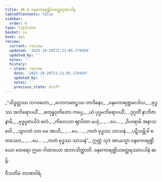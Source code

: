 ```yaml
---
title: 46.6 ဝနကောရဏ္ဍိယတ္ထေရအပဒါန
tableOfContents: false
sidebar:
  order: 6
type: tipitaka
basket: su
book: ap1
review:
  current: review
  updated: '2025-10-20T21:21:05.179459'
  updated_by: ''
  notes: ''
  history:
  - state: review
    date: '2025-10-20T21:21:05.179459'
    updated_by: ''
    notes: ''
    previous_state: draft
---
```



<DynamicBreadcrumb />


<ReviewStatus review={frontmatter.review} showDetails={true} />

<HypothesisAnnotation frontmatter={frontmatter} />

<Division number="32" book="ap1" e="ch" v="20" p="431">

<Paragraph number="5920" type="verses" book="ap1">
_“သိဒ္ဓတ္ထဿ ဘဂဝတော,_  
_လောကဇေဋ္ဌဿ တာဒိနော;_  
_ဝနကောရဏ္ဍမာဒါယ,_  
_ဗုဒ္ဓဿ အဘိရောပယိံ._  

</Paragraph>

</Division>
<Division number="33" book="ap1" e="ch" v="20" p="431">

<Paragraph number="5921" type="verses" book="ap1">
_စတုန္နဝုတိတော ကပ္ပေ,_  
_ယံ ပုပ္ဖမဘိရောပယိံ;_  
_ဒုဂ္ဂတိံ နာဘိဇာနာမိ,_  
_ဗုဒ္ဓပူဇာယိဒံ ဖလံ._  

</Paragraph>

</Division>
<Division number="34" book="ap1" e="ch" v="20" p="432">

<Paragraph number="5922" type="verses" book="ap1">
_ကိလေသာ ဈာပိတာ မယှံ,_  
_ …ပေ… _  
_ဝိဟရာမိ အနာသဝေါ._  

</Paragraph>

</Division>
<Division number="35" book="ap1" e="ch" v="20" p="432">

<Paragraph number="5923" type="verses" book="ap1">
_သွာဂတံ ဝတ မေ အာသိ,_  
_ …ပေ… _  
_ကတံ ဗုဒ္ဓဿ သာသနံ._  

</Paragraph>

</Division>
<Division number="36" book="ap1" e="ch" v="20" p="432">

<Paragraph number="5924" type="verses" book="ap1">
_ပဋိသမ္ဘိဒါ စတဿော,_  
_ …ပေ… _  
_ကတံ ဗုဒ္ဓဿ သာသနံ”._  

</Paragraph>

<Paragraph number="5925" book="ap1">
ဣတ္ထံ သုဒံ အာယသ္မာ ဝနကောရဏ္ဍိယော ထေရော ဣမာ ဂါထာယော အဘာသိတ္ထာတိ.

</Paragraph>
</Division>

<Paragraph number="5926" type="center" book="ap1">
ဝနကောရဏ္ဍိယတ္ထေရဿာပဒါနံ ဆဋ္ဌံ.

  
ဝီသတိမံ ဘာဏဝါရံ.
</Paragraph>
